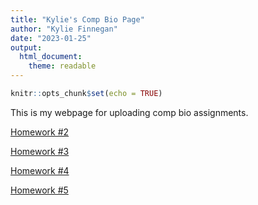 ```yaml
---
title: "Kylie's Comp Bio Page"
author: "Kylie Finnegan"
date: "2023-01-25"
output: 
  html_document: 
    theme: readable
---
```


```r
knitr::opts_chunk$set(echo = TRUE)
```

This is my webpage for uploading comp bio assignments.

[Homework #2](https://kylie-finnegan.github.io/FinneganBio381/Homework_02.html)

[Homework #3](https://kylie-finnegan.github.io/FinneganBio381/Homework_03.html)

[Homework #4](https://kylie-finnegan.github.io/FinneganBio381/Homework_04.html)

[Homework #5](https://kylie-finnegan.github.io/FinneganBio381/Homework_05.html)
